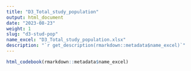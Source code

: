 ```yaml
---
title: "D3_Total_study_population"
output: html_document
date: "2023-08-23"
weight: 1
slug: "d3-stud-pop"
name_excel: "D3_Total_study_population.xlsx"
description: "`r get_description(rmarkdown::metadata$name_excel)`"
---
```


```r
html_codebook(rmarkdown::metadata$name_excel)
```
